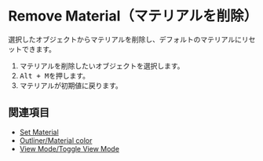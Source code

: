 
# Remove Material（マテリアルを削除）

<Reference shortcut="Alt + M" command="Remove Material" button="" />

選択したオブジェクトからマテリアルを削除し、デフォルトのマテリアルにリセットできます。

1. マテリアルを削除したいオブジェクトを選択します。
2. <kbd>Alt + M</kbd>を押します。
3. マテリアルが初期値に戻ります。

## 関連項目
- [Set Material](./set-material)
- [Outliner/Material color](../plasticity-essentials/outliner#material-color)
- [View Mode/Toggle View Mode](../plasticity-essentials/view-mode#toggle-view-mode)
















